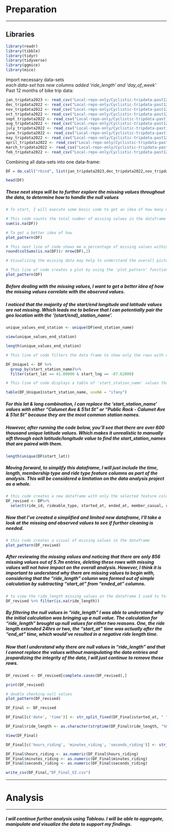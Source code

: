 # Preparation

------------------------------------------------------------------------

## Libraries

```r
library(readr)
library(tibble)
library(tidyr)
library(tidyverse)
library(ggmice)
library(mice)
```

Import necessary data-sets\
*each data-set has new columns added 'ride_length' and 'day_of_week'*\
Past 12 months of bike trip data:

```r
jan_tripdata2023 <- read_csv("Local-repo-only/Cyclistic-tripdata-past12months/jan-tripdata2023.csv")
dec_tripdata2022 <- read_csv("Local-repo-only/Cyclistic-tripdata-past12months/dec-tripdata2022.csv")
nov_tripdata2022 <- read_csv("Local-repo-only/Cyclistic-tripdata-past12months/nov-tripdata2022.csv")
oct_tripdata2022 <- read_csv("Local-repo-only/Cyclistic-tripdata-past12months/oct-tripdata2022.csv")
sept_tripdata2022 <- read_csv("Local-repo-only/Cyclistic-tripdata-past12months/sept-tripdata2022.csv")
aug_tripdata2022 <- read_csv("Local-repo-only/Cyclistic-tripdata-past12months/aug-tripdata2022.csv")
july_tripdata2022 <- read_csv("Local-repo-only/Cyclistic-tripdata-past12months/july-tripdata2022.csv")
june_tripdata2022 <- read_csv("Local-repo-only/Cyclistic-tripdata-past12months/june-tripdata2022.csv")
may_tripdata2022 <- read_csv("Local-repo-only/Cyclistic-tripdata-past12months/may-tripdata2022.csv")
april_tripdata2022 <- read_csv("Local-repo-only/Cyclistic-tripdata-past12months/april-tripdata2022.csv")
march_tripdata2022 <- read_csv("Local-repo-only/Cyclistic-tripdata-past12months/march-tripdata2022.csv")
feb_tripdata2022 <- read_csv("Local-repo-only/Cyclistic-tripdata-past12months/feb-tripdata2022.csv")
```

Combining all data-sets into one data-frame:

```r
DF = do.call("rbind", list(jan_tripdata2023,dec_tripdata2022,nov_tripdata2022,oct_tripdata2022,sept_tripdata2022,aug_tripdata2022,july_tripdata2022,june_tripdata2022,may_tripdata2022,april_tripdata2022,march_tripdata2022,feb_tripdata2022))
```

```r
head(DF)
```

##### These next steps will be to further explore the missing values throughout the data, to determine how to handle the null values

```r
# To start, I will execute some basic code to get an idea of how many missing values are in the data

# This code counts the total number of missing values in the dataframe
sum(is.na(DF))
```

```r
# To get a better idea of how
plot_pattern(DF)
```

```r
# This next line of code shows me a percentage of missing values within each column of the dataframe
round(colSums(is.na(DF))/ nrow(DF),2)
```

```r
# Visualizing the missing data may help to understand the overall picture as well as any patterns between the missing values

# This line of code creates a plot by using the 'plot_pattern' function from the ggmice' package
plot_pattern(DF)
```

##### Before dealing with the missing values, I want to get a better idea of how the missing values correlate with the observed values.

##### I noticed that the majority of the start/end longitude and latitude values are not missing. Which leads me to believe that I can potentially pair the geo location with the '(start/end)\_station_name'.

```r

unique_values_end_station <- unique(DF$end_station_name)
```

```r
view(unique_values_end_station)
```

```r
length(unique_values_end_station)
```

```r
# This line of code filters the data frame to show only the rows with certain latitude and longitude conditions

DF_Unique1 <- DF %>%
  group_by(start_station_name)%>%
  filter(start_lat == 41.80000 & start_lng == -87.62000)
```

```r
# This line of code displays a table of 'start_station_name' values that pair with the latitude and longitude condition within the "DF_Unique1" filter

table(DF_Unique1$start_station_name, useNA = "ifany")
```

##### For this lat & long combination, I can replace the 'start_station_name' values with either "Calumet Ave & 51st St" or "Public Rack - Calumet Ave & 51st St" because they are the most common station names.

##### However, after running the code below, you'll see that there are over 600 thousand unique latitude values. Which makes it unrealistic to manually sift through each latitude/longitude value to find the start_station_names that are paired with them.

```r
length(unique(DF$start_lat))
```

##### Moving forward, to simplify this dataframe, I will just include the time, length, membership type and ride type feature columns as part of the analysis. This will be considered a limitation on the data analysis project as a whole.

```r
# this code creates a new dataframe with only the selected feature columns
DF_revised <- DF%>%
  select(ride_id, rideable_type, started_at, ended_at, member_casual, ride_length, day_of_week)
```

##### Now that I've created a simplified and limited new dataframe, I'll take a look at the missing and observed values to see if further cleaning is needed.

```r
# this code creates a visual of missing values in the dataframe
plot_pattern(DF_revised)
```

##### After reviewing the missing values and noticing that there are only 856 missing values out of 5.7m entries, deleting these rows with missing values will not have impact on the overall analysis. However, I think it is important to understand why there are missing values to begin with, considering that the "ride_length" column was formed out of simple calculation by subtracting "start_at" from "ended_at" columns.

```r
# to view the ride_length missing values on the dataframe I used to following code
DF_revised %>% filter(is.na(ride_length))
```

##### By filtering the null values in "ride_length" I was able to understand why the initial calculation was bringing up a null value. The calculation for "ride_length" brought up null values for either two reasons. One, the ride length extended 24hrs or two, the "start_at" time was actually after the "end_at" time, which would've resulted in a negative ride length time.

##### Now that I understand why there are null values in "ride_length" and that I cannot replace the values without manipulating the data entries and jeopardizing the integrity of the data, I will just continue to remove these rows.

```r
DF_revised <- DF_revised[complete.cases(DF_revised),]
```

```r
print(DF_revised)
```

```r
# double checking null values
plot_pattern(DF_revised)
```

```r
DF_Final <- DF_revised 
```

```r
DF_Final[c('date', 'time')] <- str_split_fixed(DF_Final$started_at, " ", 2)
```

```r
DF_Final$ride_length <- as.character(strptime(DF_Final$ride_length, "%H:%M:%S"), "%H:%M:%S")
```

```r
View(DF_Final)
```

```r
DF_Final[c('hours_riding', 'minutes_riding', 'seconds_riding')] <- str_split_fixed(DF_Final$ride_length, ":", 3)
```

```r
DF_Final$hours_riding <- as.numeric(DF_Final$hours_riding)
DF_Final$minutes_riding <- as.numeric(DF_Final$minutes_riding)
DF_Final$seconds_riding <- as.numeric(DF_Final$seconds_riding)
```

```r
write_csv(DF_Final,"DF_Final_V2.csv")
```

------------------------------------------------------------------------

# Analysis

------------------------------------------------------------------------

##### I will continue further analysis using Tableau. I will be able to aggregate, manipulate and visualize the data to support my findings.
